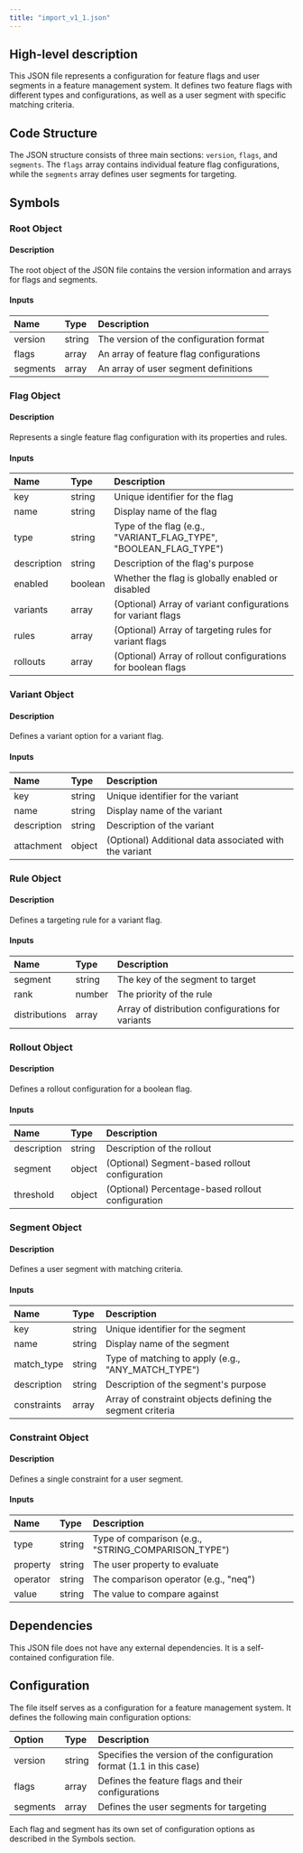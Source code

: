 ```yaml
---
title: "import_v1_1.json"
---
```


## High-level description
This JSON file represents a configuration for feature flags and user segments in a feature management system. It defines two feature flags with different types and configurations, as well as a user segment with specific matching criteria.

## Code Structure
The JSON structure consists of three main sections: `version`, `flags`, and `segments`. The `flags` array contains individual feature flag configurations, while the `segments` array defines user segments for targeting.

## Symbols

### Root Object
#### Description
The root object of the JSON file contains the version information and arrays for flags and segments.

#### Inputs
| Name | Type | Description |
|:-----|:-----|:------------|
| version | string | The version of the configuration format |
| flags | array | An array of feature flag configurations |
| segments | array | An array of user segment definitions |

### Flag Object
#### Description
Represents a single feature flag configuration with its properties and rules.

#### Inputs
| Name | Type | Description |
|:-----|:-----|:------------|
| key | string | Unique identifier for the flag |
| name | string | Display name of the flag |
| type | string | Type of the flag (e.g., "VARIANT_FLAG_TYPE", "BOOLEAN_FLAG_TYPE") |
| description | string | Description of the flag's purpose |
| enabled | boolean | Whether the flag is globally enabled or disabled |
| variants | array | (Optional) Array of variant configurations for variant flags |
| rules | array | (Optional) Array of targeting rules for variant flags |
| rollouts | array | (Optional) Array of rollout configurations for boolean flags |

### Variant Object
#### Description
Defines a variant option for a variant flag.

#### Inputs
| Name | Type | Description |
|:-----|:-----|:------------|
| key | string | Unique identifier for the variant |
| name | string | Display name of the variant |
| description | string | Description of the variant |
| attachment | object | (Optional) Additional data associated with the variant |

### Rule Object
#### Description
Defines a targeting rule for a variant flag.

#### Inputs
| Name | Type | Description |
|:-----|:-----|:------------|
| segment | string | The key of the segment to target |
| rank | number | The priority of the rule |
| distributions | array | Array of distribution configurations for variants |

### Rollout Object
#### Description
Defines a rollout configuration for a boolean flag.

#### Inputs
| Name | Type | Description |
|:-----|:-----|:------------|
| description | string | Description of the rollout |
| segment | object | (Optional) Segment-based rollout configuration |
| threshold | object | (Optional) Percentage-based rollout configuration |

### Segment Object
#### Description
Defines a user segment with matching criteria.

#### Inputs
| Name | Type | Description |
|:-----|:-----|:------------|
| key | string | Unique identifier for the segment |
| name | string | Display name of the segment |
| match_type | string | Type of matching to apply (e.g., "ANY_MATCH_TYPE") |
| description | string | Description of the segment's purpose |
| constraints | array | Array of constraint objects defining the segment criteria |

### Constraint Object
#### Description
Defines a single constraint for a user segment.

#### Inputs
| Name | Type | Description |
|:-----|:-----|:------------|
| type | string | Type of comparison (e.g., "STRING_COMPARISON_TYPE") |
| property | string | The user property to evaluate |
| operator | string | The comparison operator (e.g., "neq") |
| value | string | The value to compare against |

## Dependencies
This JSON file does not have any external dependencies. It is a self-contained configuration file.

## Configuration
The file itself serves as a configuration for a feature management system. It defines the following main configuration options:

| Option | Type | Description |
|:-------|:-----|:------------|
| version | string | Specifies the version of the configuration format (1.1 in this case) |
| flags | array | Defines the feature flags and their configurations |
| segments | array | Defines the user segments for targeting |

Each flag and segment has its own set of configuration options as described in the Symbols section.
